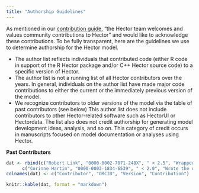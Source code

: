 ```yaml
---
title: "Authorship Guidelines"
---
```


As mentioned in our [contribution guide](ContributionsGuide.html), “the Hector team welcomes and values community contributions to Hector” and would like to acknowledge these contributions. To be fully transparent, here are the guidelines we use to determine authorship for the Hector model. 

* The author list reflects individuals that contributed code (either R code in support of the R Hector package and/or C++ Hector source code) to a specific version of Hector. 
* The author list is not a running list of all Hector contributors over the years. In general, individuals on the author list have made major code contributions to either the current or the immediately previous version of the model. 
* We recognize contributors to older versions of the model via the table of past contributors (see below) 
This author list does not include contributors to other Hector-related software such as HectorUI or Hectordata. The list also does not credit authorship for generating model development ideas, analysis, and so on. This category of credit occurs in manuscripts focused on model documentation or analyses using Hector. 

**Past Contributors**

```r

dat <- rbind(c("Robert Link", "0000-0002-7071-248X", " < 2.5", "Wrapped the Hector cpp source code into a R package"), 
      c("Corinne Hartin", "0000-0003-1834-6539", " < 2.0", "Wrote the original ocean component"))
colnames(dat) <- c("Contributor", "ORCID", "Version", "Contribution")

knitr::kable(dat, format = "markdown")
```


